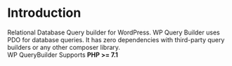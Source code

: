 # Introduction

Relational Database Query builder for WordPress.
WP Query Builder uses PDO for database queries.
It has zero dependencies with third-party query builders or any other composer library.
<br />WP QueryBuilder Supports <strong>PHP >= 7.1</strong>
